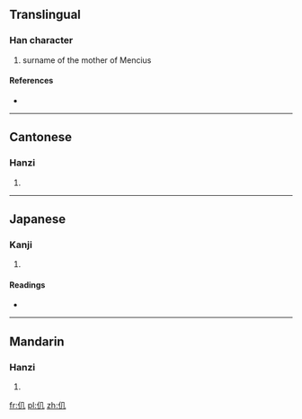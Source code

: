 ==Translingual==

===Han character===
{{Han char|rn=9|rad=人|as=02|sn=4|four=2721<sub>0</sub>|canj=人竹弓 (OHN)|ids=⿰[[亻]][[几]]}}

# surname of the mother of Mencius

====References====
* {{Han ref|kx=0091.170|dkj=00357|dj=0194.020|hdz=10109.020|uh=4EC9|ud=20169|bh=C953|bd=51539}}

----

==Cantonese==

===Hanzi===
{{yue-hanzi|jyut=|y=jeung2}}

# {{defn|lang=yue|sort=人02}}

----

==Japanese==

===Kanji===
{{ja-kanji|grade=|rs=人02}}

# {{defn|lang=ja|sort=人02}}

====Readings====
* {{ja-readings|on=[[しょう]] (shō)|kun=}}

----

==Mandarin==

===Hanzi===
{{cmn-hanzi|pin=[[zhǎng]] ([[zhang3]])|wg=chang<sup>3</sup>}}

# {{defn|lang=cmn|sort=人02}}

[[fr:仉]]
[[pl:仉]]
[[zh:仉]]